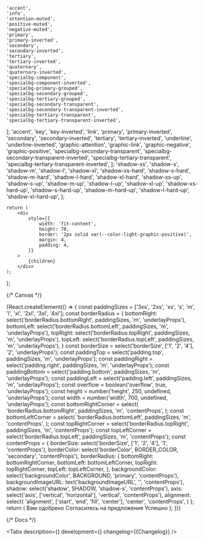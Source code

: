 



    'accent',
    'info',
    'attention-muted',
    'positive-muted',
    'negative-muted',
    'primary',
    'primary-inverted',
    'secondary',
    'secondary-inverted',
    'tertiary',
    'tertiary-inverted',
    'quaternary',
    'quaternary-inverted',
    'specialbg-component',
    'specialbg-component-inverted',
    'specialbg-primary-grouped',
    'specialbg-secondary-grouped',
    'specialbg-tertiary-grouped',
    'specialbg-secondary-transparent',
    'specialbg-secondary-transparent-inverted',
    'specialbg-tertiary-transparent',
    'specialbg-tertiary-transparent-inverted',
];
    'accent',
    'key',
    'key-inverted',
    'link',
    'primary',
    'primary-inverted',
    'secondary',
    'secondary-inverted',
    'tertiary',
    'tertiary-inverted',
    'underline',
    'underline-inverted',
    'graphic-attention',
    'graphic-link',
    'graphic-negative',
    'graphic-positive',
    'specialbg-secondary-transparent',
    'specialbg-secondary-transparent-inverted',
    'specialbg-tertiary-transparent',
    'specialbg-tertiary-transparent-inverted',
];
    'shadow-xs',
    'shadow-s',
    'shadow-m',
    'shadow-l',
    'shadow-xl',
    'shadow-xs-hard',
    'shadow-s-hard',
    'shadow-m-hard',
    'shadow-l-hard',
    'shadow-xl-hard',
    'shadow-xs-up',
    'shadow-s-up',
    'shadow-m-up',
    'shadow-l-up',
    'shadow-xl-up',
    'shadow-xs-hard-up',
    'shadow-s-hard-up',
    'shadow-m-hard-up',
    'shadow-l-hard-up',
    'shadow-xl-hard-up',
];

    return (
        <div
            style={{
                width: 'fit-content',
                height: 70,
                border: '2px solid var(--color-light-graphic-positive)',
                margin: 4,
                padding: 4,
            }}
        >
            {children}
        </div>
    );
};

<Meta title='Components/Underlay' component={Underlay} id='Underlay' />

{/* Canvas */}

<Story name='Underlay'>
    {React.createElement(() => {
        const paddingSizes = ['3xs', '2xs', 'xs', 's', 'm', 'l', 'xl', '2xl', '3xl', '4xl'];
        const borderRadius = {
            bottomRight: select('borderRadius.bottomRight', paddingSizes, 'm', 'underlayProps'),
            bottomLeft: select('borderRadius.bottomLeft', paddingSizes, 'm', 'underlayProps'),
            topRight: select('borderRadius.topRight', paddingSizes, 'm', 'underlayProps'),
            topLeft: select('borderRadius.topLeft', paddingSizes, 'm', 'underlayProps'),
        }
        const borderSize = select('borderSize', ['1', '2', '4'], '2', 'underlayProps');
        const paddingTop = select('padding.top', paddingSizes, 'm', 'underlayProps');
        const paddingRight = select('padding.right', paddingSizes, 'm', 'underlayProps');
        const paddingBottom = select('padding.bottom', paddingSizes, 'm', 'underlayProps');
        const paddingLeft = select('padding.left', paddingSizes, 'm', 'underlayProps');
        const overflow = boolean('overflow', true, 'underlayProps');
        const height = number('height', 250, undefined, 'underlayProps');
        const width = number('width', 700, undefined, 'underlayProps');
        const bottomRightCorner = select(
            'borderRadius.bottomRight',
            paddingSizes,
            'm',
            'contentProps',
        );
        const bottomLeftCorner = select(
            'borderRadius.bottomLeft',
            paddingSizes,
            'm',
            'contentProps',
        );
        const topRightCorner = select('borderRadius.topRight', paddingSizes, 'm', 'contentProps');
        const topLeftCorner = select('borderRadius.topLeft', paddingSizes, 'm', 'contentProps');
        const contentProps = {
            borderSize: select('borderSize', ['1', '2', '4'], '1', 'contentProps'),
            borderColor: select('borderColor', BORDER_COLOR, 'secondary', 'contentProps'),
            borderRadius: {
                bottomRight: bottomRightCorner,
                bottomLeft: bottomLeftCorner,
                topRight: topRightCorner,
                topLeft: topLeftCorner,
            },
            backgroundColor: select('backgroundColor', BACKGROUND, 'primary', 'contentProps'),
            backgroundImageURL: text('backgroundImageURL', '', 'contentProps'),
            shadow: select('shadow', SHADOW, 'shadow-s', 'contentProps'),
            axis: select('axis', ['vertical', 'horizontal'], 'vertical', 'contentProps'),
            alignment: select(
                'alignment',
                ['start', 'end', 'fill', 'center'],
                'center',
                'contentProps',
            )
        };
        return (
            <Underlay
                borderRadius={borderRadius}
                borderSize={borderSize}
                shadow={select('shadow', SHADOW, 'shadow-l', 'underlayProps')}
                backgroundColor={select(
                    'backgroundColor',
                    BACKGROUND,
                    'positive-muted',
                    'underlayProps',
                )}
                borderColor={select(
                    'borderColor',
                    BORDER_COLOR,
                    'graphic-positive',
                    'underlayProps',
                )}
                overflow={overflow}
                dimensions={{ height, width }}
                padding={{
                    top: paddingTop,
                    right: paddingRight,
                    bottom: paddingBottom,
                    left: paddingLeft,
                }}
                contentProps={contentProps}
            >
                <ChildElement>Вам одобрено</ChildElement>
                <ChildElement>Согласитесь на предложение</ChildElement>
                <ChildElement>Успешно</ChildElement>
            </Underlay>
        );
    })}

</Story>

{/* Docs */}

<ComponentHeader
    name='Underlay'
    version={packageJson.version}
    package='@alfalab/core-components/underlay'
    design='https://www.figma.com/file/cdNnkh2QdxuvYLrBm4cubM/Web-%3A%3A-Core-Default-Components?node-id=317%3A37759'
    children='Подложка под любой вид контента.'
/>

<Tabs
    description={<Description />}
    development={<Development />}
    changelog={<Markdown>{Changelog}</Markdown>}
/>
